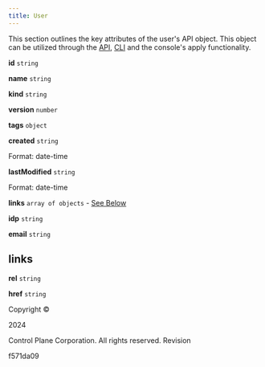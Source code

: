 ```yaml
---
title: User
---
```


This section outlines the key attributes of the user's API object. This object can be utilized through the [API](/api-reference/api), [CLI](/api-reference/cli) and the console's apply functionality.

**id** `string`

**name** `string`

**kind** `string`

**version** `number`

**tags** `object`

**created** `string`

Format: date-time

**lastModified** `string`

Format: date-time

**links** `array of objects` - [See Below](#attribute-links)

**idp** `string`

**email** `string`

links[](/schemas/user#attribute-links)
-------------------------------------------------------------------

**rel** `string`

**href** `string`

Copyright ©

2024

Control Plane Corporation. All rights reserved. Revision

f571da09